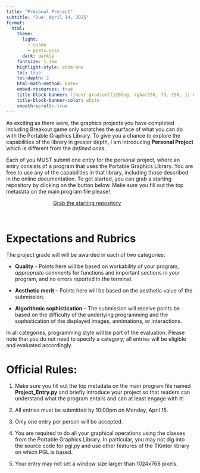 ```yaml
---
title: "Presonal Project"
subtitle: "Due: April 14, 2025"
format:
  html:
    theme:
      light: 
        - cosmo
        - psets.scss
      dark: darkly
    fontsize: 1.2em
    highlight-style: atom-one
    toc: true
    toc-depth: 2
    html-math-method: katex
    embed-resources: true
    title-block-banner: linear-gradient(120deg, rgba(156, 79, 150, 1) 0%, rgba(255, 99, 85, 1) 20%, rgba(251,169,73,1) 40%, rgba(250, 228, 66, 1) 60%, rgba(139,212,72,1) 80%, rgba(42, 168, 242, 1) 100%)
    title-block-banner-color: white
    smooth-scroll: true
---
```



As exciting as there were, the graphics projects you have completed including Breakout game only scratches the surface of what you can do with the Portable Graphics Library. To give you a chance to explore the capabilities of the library in greater depth, I am introducing __Personal Project__ which is different from the *defined ones*.

Each of you MUST submit one entry for the personal project, where an entry consists of a program that uses the Portable Graphics Library. You are free to use any of the capabilities in that library, including those described in the online documentation. To get started, you can grab a starting repository by clicking on the button below. Make sure you fill out the top metadata on the main program file please!

```{=html}
<a href='https://classroom.github.com/a/akLJ-Pys' target="_blank" class="btn btn-info" style='margin:auto; display: block; width:50%;'>Grab the starting repository</a>
```
<br>

# Expectations and Rubrics
The project grade will will be awarded in each of two categories:

- **Quality** - Points here will be based on workability of your program, *appropraite comments* for functions and important sections in your program, and no errors reported in the terminal. 

- **Aesthetic merit** – Points here will be based on the aesthetic value of the submission.

- **Algorithmic sophistication** – The submission will receive points be based on the difficulty of the underlying programming and the sophistication of the displayed images, annimations, or interactions.

In all categories, programming style will be part of the evaluation. Please note that you do not need to specify a category; all entries will be eligible and evaluated accordingly.

# Official Rules:

1. Make sure you fill out the top metadata on the main program file named __Project_Entry.py__ and briefly introduce your project so that readers can understand what the program entails and can at least engage with it!

2. All entries must be submitted by 10:00pm on Monday, April 15.

3. Only one entry per person will be accepted.

4. You are required to do all your graphical operations using the classes from the Portable
Graphics Library. In particular, you may not dig into the source code for pgl.py and
use other features of the TKinter library on which PGL is based.

5. Your entry may not set a window size larger than 1024x768 pixels.

